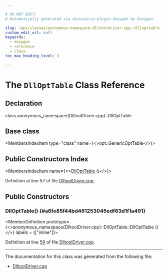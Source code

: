 ```yaml
---

# DO NOT EDIT!
# Automatically generated via docusaurus-plugin-doxygen by Doxygen.

slug: /api/classes/anonymous-namespace-dlltooldriver-cpp-/dllopttable
custom_edit_url: null
keywords:
  - doxygen
  - reference
  - class
toc_max_heading_level: 3

---
```





# The `DllOptTable` Class Reference

<DoxygenPage pluginConfig={pluginConfig}>



## Declaration

<CodeBlock>class anonymous_namespace{DlltoolDriver.cpp}::DllOptTable</CodeBlock>

## Base class

<MembersIndex>

<MembersIndexItem
  type="class"
  name={<>opt::GenericOptTable</>}>
</MembersIndexItem>

</MembersIndex>

## Public Constructors Index

<MembersIndex>

<MembersIndexItem
  name={<><a href="#a6fe85f44bd461253045edf63d1f1a491">DllOptTable</a> ()</>}>
</MembersIndexItem>

</MembersIndex>


Definition at line 57 of file <a href="/docs/api/files/lib/lib/tooldrivers/lib/tooldrivers/llvm-dlltool/dlltooldriver-cpp">DlltoolDriver.cpp</a>.

<SectionDefinition>

## Public Constructors

### DllOptTable() {#a6fe85f44bd461253045edf63d1f1a491}

<MemberDefinition
  prototype={<>anonymous&#95;namespace&#123;DlltoolDriver.cpp&#125;::DllOptTable::DllOptTable ()</>}
  labels = {["inline"]}>

Definition at line <a href="/docs/api/files/lib/lib/tooldrivers/lib/tooldrivers/llvm-dlltool/dlltooldriver-cpp/#l00059">59</a> of file <a href="/docs/api/files/lib/lib/tooldrivers/lib/tooldrivers/llvm-dlltool/dlltooldriver-cpp">DlltoolDriver.cpp</a>.
</MemberDefinition>

</SectionDefinition>

<hr/>

The documentation for this class was generated from the following file:

<ul>
<li><a href="/docs/api/files/lib/lib/tooldrivers/lib/tooldrivers/llvm-dlltool/dlltooldriver-cpp">DlltoolDriver.cpp</a></li>
</ul>

</DoxygenPage>
